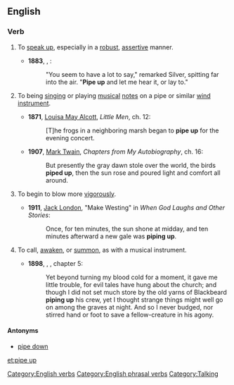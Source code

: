 ==English==

===Verb===
{{infl|en|verb|head=[[to]] [[pipe]] [[up]]}}

# {{intransitive}} To [[speak up]], especially in a [[robust]], [[assertive]] manner.
#* '''1883''', {{w|Robert Louis Stevenson}}, ''{{w|Treasure Island}}'':
#*: "You seem to have a lot to say," remarked Silver, spitting far into the air. "'''Pipe up''' and let me hear it, or lay to."
# {{intransitive}} To being [[sing]]ing or playing [[musical]] [[note]]s on a pipe or similar [[wind instrument]].
#* '''1871''', [[w:Louisa May Alcott|Louisa May Alcott]], ''Little Men'', ch. 12:
#*: [T]he frogs in a neighboring marsh began to '''pipe up''' for the evening concert.
#* '''1907''', [[w:Mark Twain|Mark Twain]], ''Chapters from My Autobiography'', ch. 16:
#*: But presently the gray dawn stole over the world, the birds '''piped up''', then the sun rose and poured light and comfort all around.
# {{intransitive|of wind, etc.}} To begin to blow more [[vigorous]]ly.
#* '''1911''', [[w:Jack London|Jack London]], "Make Westing" in ''When God Laughs and Other Stories'':
#*: Once, for ten minutes, the sun shone at midday, and ten minutes afterward a new gale was '''piping up'''.
# {{transitive|rare}} To call, [[awaken]], or [[summon]], as with a musical instrument.
#* '''1898''', {{w|J. Meade Falkner}}, {{w|Moonfleet}}, chapter 5:
#*: Yet beyond turning my blood cold for a moment, it gave me little trouble, for evil tales have hung about the church; and though I did not set much store by the old yarns of Blackbeard '''piping up''' his crew, yet I thought strange things might well go on among the graves at night. And so I never budged, nor stirred hand or foot to save a fellow-creature in his agony.

====Antonyms====
*[[pipe down]]

[[Category:English verbs]]
[[Category:English phrasal verbs]]
[[Category:Talking]]

[[et:pipe up]]